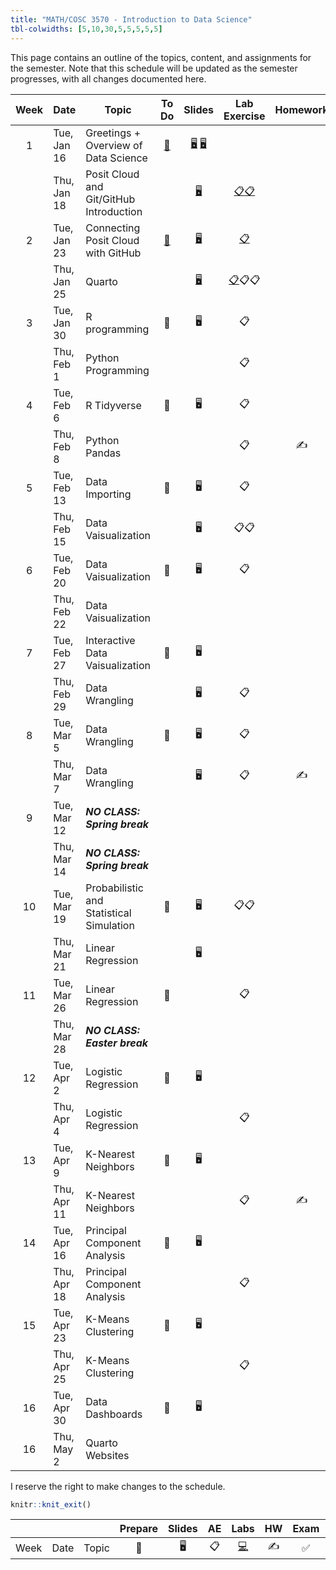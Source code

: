```yaml
---
title: "MATH/COSC 3570 - Introduction to Data Science"
tbl-colwidths: [5,10,30,5,5,5,5,5]
---
```


This page contains an outline of the topics, content, and assignments for the semester. Note that this schedule will be updated as the semester progresses, with all changes documented here.

::: column-screen-inset-right
| Week | Date        | Topic                                    |               To Do               |                                             Slides                                              |                                           Lab Exercise                                           | Homework | Lab Presentation |
|:-------:|---------|---------|:-------:|:--------:|:-------:|:-------:|:-------:|
|  1   | Tue, Jan 16 | Greetings + Overview of Data Science     | [📖](/weeks/week-1.html "Week 1") | [🖥️](/slides/01-syllabus.html "01-Syllabus") [🖥️](/slides/02-datascience.html "02-datascience") |                                                                                                  |          |                  |
|      | Thu, Jan 18 | Posit Cloud and Git/GitHub Introduction  |                                   |                             [🖥️](/slides/03-posit.html "03-posit")                              | [📋](/exercise/lab00-posit.html "lab00-posit")[📋](/exercise/lab01-rscript.html "lab01-rscript") |          |                  |
|  2   | Tue, Jan 23 | Connecting Posit Cloud with GitHub       | [📖](/weeks/week-2.html "Week 2") |                               [🖥️](/slides/04-git.html "04-git")                                |                            [📋](/exercise/lab00-git.html "lab00-git")                            |          |                  |
|      | Thu, Jan 25 | Quarto                                   |                                   |                            [🖥️](/slides/05-quarto.html "05-quarto")                             |                       [📋](/exercise/lab02-quarto.html "lab02-quarto")📋📋                       |          |                  |
|  3   | Tue, Jan 30 | R programming                            |                📖                 |                                               🖥️                                                |                                                📋                                                |          |                  |
|      | Thu, Feb 1  | Python Programming                       |                                   |                                                                                                 |                                                📋                                                |          |                  |
|  4   | Tue, Feb 6  | R Tidyverse                              |                📖                 |                                               🖥️                                                |                                                📋                                                |          |        ✅        |
|      | Thu, Feb 8  | Python Pandas                            |                                   |                                                                                                 |                                                📋                                                |    ✍️    |                  |
|  5   | Tue, Feb 13 | Data Importing                           |                📖                 |                                               🖥️                                                |                                                📋                                                |          |                  |
|      | Thu, Feb 15 | Data Vaisualization                      |                                   |                                               🖥️                                                |                                               📋📋                                               |          |                  |
|  6   | Tue, Feb 20 | Data Vaisualization                      |                📖                 |                                               🖥️                                                |                                                📋                                                |          |                  |
|      | Thu, Feb 22 | Data Vaisualization                      |                                   |                                                                                                 |                                                                                                  |          |                  |
|  7   | Tue, Feb 27 | Interactive Data Vaisualization          |                📖                 |                                               🖥️                                                |                                                                                                  |          |        ✅        |
|      | Thu, Feb 29 | Data Wrangling                           |                                   |                                               🖥️                                                |                                                📋                                                |          |                  |
|  8   | Tue, Mar 5  | Data Wrangling                           |                📖                 |                                               🖥️                                                |                                                📋                                                |          |                  |
|      | Thu, Mar 7  | Data Wrangling                           |                                   |                                               🖥️                                                |                                                📋                                                |    ✍️    |                  |
|  9   | Tue, Mar 12 | ***NO CLASS: Spring break***             |                                   |                                                                                                 |                                                                                                  |          |                  |
|      | Thu, Mar 14 | ***NO CLASS: Spring break***             |                                   |                                                                                                 |                                                                                                  |          |                  |
|  10  | Tue, Mar 19 | Probabilistic and Statistical Simulation |                📖                 |                                               🖥️                                                |                                               📋📋                                               |          |                  |
|      | Thu, Mar 21 | Linear Regression                        |                                   |                                               🖥️                                                |                                                                                                  |          |                  |
|  11  | Tue, Mar 26 | Linear Regression                        |                📖                 |                                                                                                 |                                                📋                                                |          |                  |
|      | Thu, Mar 28 | ***NO CLASS: Easter break***             |                                   |                                                                                                 |                                                                                                  |          |                  |
|  12  | Tue, Apr 2  | Logistic Regression                      |                📖                 |                                               🖥️                                                |                                                                                                  |          |                  |
|      | Thu, Apr 4  | Logistic Regression                      |                                   |                                                                                                 |                                                📋                                                |          |                  |
|  13  | Tue, Apr 9  | K-Nearest Neighbors                      |                📖                 |                                               🖥️                                                |                                                                                                  |          |                  |
|      | Thu, Apr 11 | K-Nearest Neighbors                      |                                   |                                                                                                 |                                                📋                                                |    ✍️    |                  |
|  14  | Tue, Apr 16 | Principal Component Analysis             |                📖                 |                                               🖥️                                                |                                                                                                  |          |        📂        |
|      | Thu, Apr 18 | Principal Component Analysis             |                                   |                                                                                                 |                                                📋                                                |          |                  |
|  15  | Tue, Apr 23 | K-Means Clustering                       |                📖                 |                                               🖥️                                                |                                                                                                  |          |                  |
|      | Thu, Apr 25 | K-Means Clustering                       |                                   |                                                                                                 |                                                📋                                                |          |                  |
|  16  | Tue, Apr 30 | Data Dashboards                          |                📖                 |                                               🖥️                                                |                                                                                                  |          |        📂        |
|  16  | Thu, May 2  | Quarto Websites                          |                                   |                                                                                                 |                                                                                                  |          |                  |
:::

I reserve the right to make changes to the schedule.

```r
knitr::knit_exit()
```

|      |      |       | Prepare | Slides | AE  |                                                    Labs                                                    | HW  | Exam | Project |
|--------|--------|--------|:------:|:------:|:------:|:------:|:------:|:------:|:------:|
| Week | Date | Topic |   📖    |   🖥️   | 📋  | [💻](https://sakai.duke.edu/samigo-app/servlet/Login?id=6fa7ebf3-01af-42a6-91ba-3e813d3901221641094171786) | ✍️  |  ✅  |   📂    |
